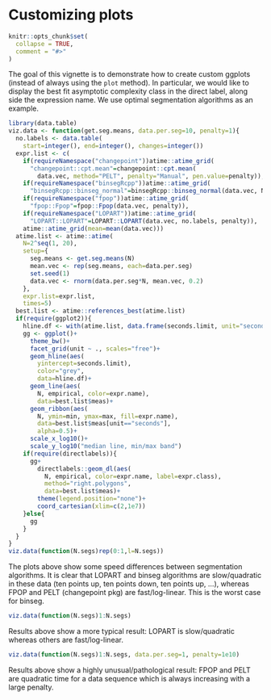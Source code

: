 <!--
%\VignetteEngine{knitr::knitr}
%\VignetteIndexEntry{Optimal segmentation examples}
-->

# Customizing plots

```r
knitr::opts_chunk$set(
  collapse = TRUE,
  comment = "#>"
)
```

The goal of this vignette is to demonstrate how to create custom
ggplots (instead of always using the `plot` method). In particular, we
would like to display the best fit asymptotic complexity class in the
direct label, along side the expression name. We use optimal
segmentation algorithms as an example.

```r
library(data.table)
viz.data <- function(get.seg.means, data.per.seg=10, penalty=1){
  no.labels <- data.table(
    start=integer(), end=integer(), changes=integer())
  expr.list <- c(
    if(requireNamespace("changepoint"))atime::atime_grid(
      "changepoint::cpt.mean"=changepoint::cpt.mean(
        data.vec, method="PELT", penalty="Manual", pen.value=penalty)),
    if(requireNamespace("binsegRcpp"))atime::atime_grid(
      "binsegRcpp::binseg_normal"=binsegRcpp::binseg_normal(data.vec, N)),
    if(requireNamespace("fpop"))atime::atime_grid(
      "fpop::Fpop"=fpop::Fpop(data.vec, penalty)),
    if(requireNamespace("LOPART"))atime::atime_grid(
      "LOPART::LOPART"=LOPART::LOPART(data.vec, no.labels, penalty)),
    atime::atime_grid(mean=mean(data.vec)))
  atime.list <- atime::atime(
    N=2^seq(1, 20),
    setup={
      seg.means <- get.seg.means(N)
      mean.vec <- rep(seg.means, each=data.per.seg)
      set.seed(1)
      data.vec <- rnorm(data.per.seg*N, mean.vec, 0.2)
    },
    expr.list=expr.list,
    times=5)
  best.list <- atime::references_best(atime.list)
  if(require(ggplot2)){
    hline.df <- with(atime.list, data.frame(seconds.limit, unit="seconds"))
    gg <- ggplot()+
      theme_bw()+
      facet_grid(unit ~ ., scales="free")+
      geom_hline(aes(
        yintercept=seconds.limit),
        color="grey",
        data=hline.df)+
      geom_line(aes(
        N, empirical, color=expr.name),
        data=best.list$meas)+
      geom_ribbon(aes(
        N, ymin=min, ymax=max, fill=expr.name),
        data=best.list$meas[unit=="seconds"],
        alpha=0.5)+
      scale_x_log10()+
      scale_y_log10("median line, min/max band")
    if(require(directlabels)){
      gg+
        directlabels::geom_dl(aes(
          N, empirical, color=expr.name, label=expr.class),
          method="right.polygons",
          data=best.list$meas)+
        theme(legend.position="none")+
        coord_cartesian(xlim=c(2,1e7))
    }else{
      gg
    }
  }
}
viz.data(function(N.segs)rep(0:1,l=N.segs))
```

The plots above show some speed differences between segmentation
algorithms. It is clear that LOPART and binseg algorithms are
slow/quadratic in these data (ten points up, ten points down, ten
points up, ...), whereas FPOP and PELT (changepoint pkg) are
fast/log-linear. This is the worst case for binseg.

```r
viz.data(function(N.segs)1:N.segs)
```

Results above show a more typical result: LOPART is slow/quadratic
whereas others are fast/log-linear. 

```r
viz.data(function(N.segs)1:N.segs, data.per.seg=1, penalty=1e10)
```

Results above show a highly unusual/pathological result: FPOP and PELT
are quadratic time for a data sequence which is always increasing with
a large penalty.

